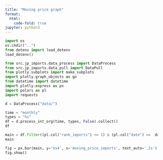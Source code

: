 ```yaml
---
title: "Moving price graph"
format:
  html:
    code-fold: true
jupyter: python3
---
```


```python
import os
os.chdir("..")
from dotenv import load_dotenv
load_dotenv()
```

```python
from src.jp_imports.data_process import DataProcess
from src.jp_imports.data_pull import DataPull
from plotly.subplots import make_subplots
import plotly.graph_objects as go
from datetime import datetime
import plotly.express as px
import polars as pl
import requests

d = DataProcess("data/")
```

```python
time = "monthly"
types = "hs"
df = d.process_int_org(time, types, False).collect()
df
```
```python
main = df.filter((pl.col("rank_imports") <= 5) & (pl.col("date") ==  datetime(2020, 1, 1))).sort("rank_imports")
main
```

```python
fig = px.bar(main, y='hs4', x='moving_price_imports', text_auto='.2s')
fig.show()
```